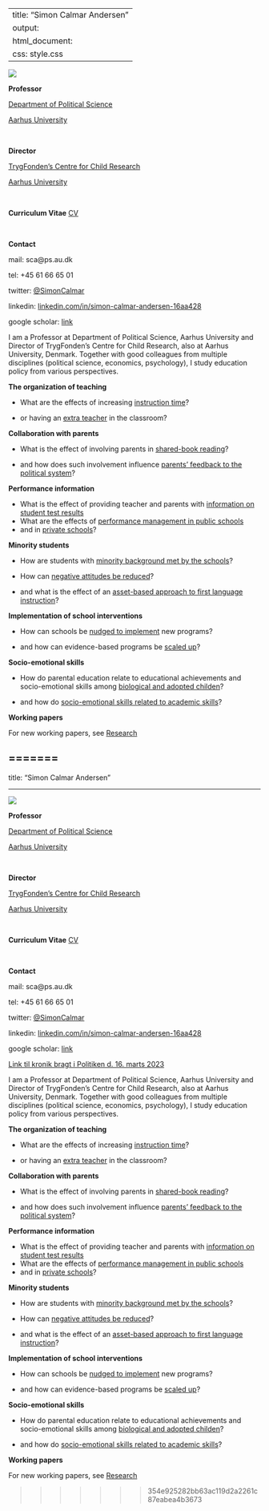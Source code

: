 
---
title: "Simon Calmar Andersen"
output:
  html_document:
    css: style.css
---


<div class="column-left">
![](Simon Calmar Andersen2_foto krediteres_Lars Kruse, AU Foto-portræt.jpg)

**Professor**

[Department of Political Science](https://ps.au.dk/) 

[Aarhus University](https://www.au.dk/)

<p>&nbsp;</p>

**Director** 

[TrygFonden's Centre for Child Research](https://childresearch.au.dk/)

[Aarhus University](https://www.au.dk/)

<p>&nbsp;</p>

**Curriculum Vitae** 
[CV](https://simon-calmar-andersen.github.io/docs/CV_SCA.pdf)
<p>&nbsp;</p>

**Contact**

mail: sca@ps.au.dk

tel: +45 61 66 65 01

twitter: [\@SimonCalmar](https://twitter.com/SimonCalmar)

linkedin: [linkedin.com/in/simon-calmar-andersen-16aa428](https://www.linkedin.com/in/simon-calmar-andersen-16aa428/)

google scholar: [link](https://scholar.google.dk/citations?user=_e8kP80AAAAJ&hl=da)

</div>
<div class="column-right">



I am a Professor at Department of Political Science, Aarhus University and Director of TrygFonden's Centre for Child Research, also at Aarhus University, Denmark. Together with good colleagues from multiple disciplines (political science, economics, psychology), I study education policy from various perspectives. 

**The organization of teaching** 

* What are the effects of increasing [instruction time](https://doi.org/10.1073/pnas.1516686113)?

* or having an [extra teacher](https://doi.org/10.1093/jeea/jvy048) in the classroom? 

**Collaboration with parents** 

* What is the effect of involving parents in [shared-book reading](https://doi.org/10.1073/pnas.1607946113)?

* and how does such involvement influence [parents' feedback to the political system](https://doi.org/10.1111/ajps.12360)?

**Performance information** 

* What is the effect of providing teacher and parents with [information on student test results](https://doi.org/10.1093/jopart/muz036) 
* What are the effects of [performance management in public schools](https://doi.org/10.1111/j.1467-9299.2008.00717.x) 
* and in [private schools](https://doi.org/10.1093/jopart/mut019)?

**Minority students**

* How are students with [minority background met by the schools](https://doi.org/10.1093/jopart/mux006)?

* How can [negative attitudes be reduced](https://doi.org/10.1093/jopart/muy083)?

* and what is the effect of an [asset-based approach to first language instruction](https://rdcu.be/czIQi)?

**Implementation of school interventions**

* How can schools be [nudged to implement](https://doi.org/10.1093/jopart/muaa022) new programs?

* and how can evidence-based programs be [scaled up](https://hceconomics.uchicago.edu/research/working-paper/implementing-educational-interventions-scale)?

**Socio-emotional skills**

* How do parental education relate to educational achievements and socio-emotional skills among [biological and adopted childen](https://doi.org/10.1037/pspp0000314)?

* and how do [socio-emotional skills related to academic skills](https://doi.org/10.1111/jopy.12538)?

**Working papers**

For new working papers, see [Research](https://simon-calmar-andersen.github.io/publications.html)

</div>

</div>






=======
---
title: "Simon Calmar Andersen"

---



<div class="column-left">
![](Billede SCA.jpg)

**Professor**

[Department of Political Science](https://ps.au.dk/) 

[Aarhus University](https://www.au.dk/)

<p>&nbsp;</p>

**Director** 

[TrygFonden's Centre for Child Research](https://childresearch.au.dk/)

[Aarhus University](https://www.au.dk/)

<p>&nbsp;</p>

**Curriculum Vitae** 
[CV](https://simon-calmar-andersen.github.io/docs/CV_SCA.pdf)
<p>&nbsp;</p>

**Contact**

mail: sca@ps.au.dk

tel: +45 61 66 65 01

twitter: [\@SimonCalmar](https://twitter.com/SimonCalmar)

linkedin: [linkedin.com/in/simon-calmar-andersen-16aa428](https://www.linkedin.com/in/simon-calmar-andersen-16aa428/)

google scholar: [link](https://scholar.google.dk/citations?user=_e8kP80AAAAJ&hl=da)

</div>
<div class="column-right">

[Link til kronik bragt i Politiken d. 16. marts 2023](https://simon-calmar-andersen.github.io/posts.html#Kunsten_at_pr%C3%B8ve_sig_frem_Et_kritisk_blik_p%C3%A5_SVM-regeringens_reformplaner) 

I am a Professor at Department of Political Science, Aarhus University and Director of TrygFonden's Centre for Child Research, also at Aarhus University, Denmark. Together with good colleagues from multiple disciplines (political science, economics, psychology), I study education policy from various perspectives. 

**The organization of teaching** 

* What are the effects of increasing [instruction time](https://doi.org/10.1073/pnas.1516686113)?

* or having an [extra teacher](https://doi.org/10.1093/jeea/jvy048) in the classroom? 

**Collaboration with parents** 

* What is the effect of involving parents in [shared-book reading](https://doi.org/10.1073/pnas.1607946113)?

* and how does such involvement influence [parents' feedback to the political system](https://doi.org/10.1111/ajps.12360)?

**Performance information** 

* What is the effect of providing teacher and parents with [information on student test results](https://doi.org/10.1093/jopart/muz036) 
* What are the effects of [performance management in public schools](https://doi.org/10.1111/j.1467-9299.2008.00717.x) 
* and in [private schools](https://doi.org/10.1093/jopart/mut019)?

**Minority students**

* How are students with [minority background met by the schools](https://doi.org/10.1093/jopart/mux006)?

* How can [negative attitudes be reduced](https://doi.org/10.1093/jopart/muy083)?

* and what is the effect of an [asset-based approach to first language instruction](https://rdcu.be/czIQi)?

**Implementation of school interventions**

* How can schools be [nudged to implement](https://doi.org/10.1093/jopart/muaa022) new programs?

* and how can evidence-based programs be [scaled up](https://hceconomics.uchicago.edu/research/working-paper/implementing-educational-interventions-scale)?

**Socio-emotional skills**

* How do parental education relate to educational achievements and socio-emotional skills among [biological and adopted childen](https://doi.org/10.1037/pspp0000314)?

* and how do [socio-emotional skills related to academic skills](https://doi.org/10.1111/jopy.12538)?

**Working papers**

For new working papers, see [Research](https://simon-calmar-andersen.github.io/publications.html)

</div>







>>>>>>> 354e925282bb63ac119d2a2261c87eabea4b3673
